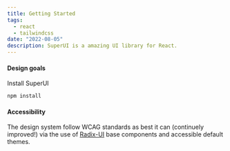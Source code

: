 ```yaml
---
title: Getting Started
tags:
  - react
  - tailwindcss
date: "2022-08-05"
description: SuperUI is a amazing UI library for React.
---
```

#### Design goals

Install SuperUI

```bash
npm install
```

#### Accessibility

The design system follow WCAG standards as best it can (continuely improved!) via the use of [Radix-UI](https://www.radix-ui.com/) base components and accessible default themes.